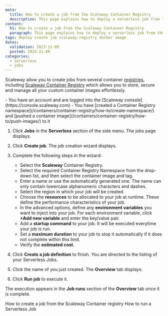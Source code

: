 ```yaml
---
meta:
  title: How to create a job from the Scaleway Container Registry
  description: This page explains how to deploy a serverless job from the Scaleway Container Registry
content:
  h1: How to create a job from the Scaleway Container Registry
  paragraph: This page explains how to deploy a serverless job from the Scaleway Container Registry
tags: deploy create job scaleway-registry docker image
dates:
  validation: 2023-11-09
  posted: 2023-11-09
categories:
  - serverless
  - jobs
---
```


Scaleway allow you to create jobs from several container [registries](/containers/container-registry/concepts/#registry), including [Scaleway Container Registry](/containers/container-registry/concepts/#container-registry) which allows you to store, secure and manage all your custom container images effortlessly.

<Macro id="iam-requirements" />

<Message type="requirement">
  - You have an account and are logged into the [Scaleway console](https://console.scaleway.com)
  - You have [created a Container Registry namespace](/containers/container-registry/how-to/create-namespace/) and [pushed a container image](/containers/container-registry/how-to/push-images/) to it
</Message>

1. Click **Jobs** in the **Serverless** section of the side menu. The jobs page displays.

2. Click **Create job**. The job creation wizard displays.

3. Complete the following steps in the wizard:
    - Select the **Scaleway** Container Registry.
    - Select the required Container Registry Namespace from the drop-down list, and then select the container image and tag.
    - Enter a name or use the automatically generated one. The name can only contain lowercase alphanumeric characters and dashes.
    - Select the region in which your job will be created.
    - Choose the **resources** to be allocated to your job at runtime. These define the performance characteristics of your job.
    - In the advanced options, define any **environment variables** you want to inject into your job. For each environment variable, click **+Add new variable** and enter the key/value pair.
    - Add a **startup command** to your job. It will be executed everytime your job is run.
    - Set a **maximum duration** to your job to stop it automatically if it does not complete within this limit.
    - Verify the **estimated cost**.
4. Click **Create a job definition** to finish. You are directed to the listing of your Serverless Jobs.

5. Click the name of you just created. The **Overview** tab displays.

6. Click **Run job** to execute it.

The execution appears in the **Job runs** section of the **Overview** tab once it is complete.

<Navigation>
  <PreviousButton to="/serverless/functions/how-to/create-job-from-scaleway-registry/">How to create a job from the Scaleway Container registry</PreviousButton>
  <NextButton to="/serverless/jobs/how-to/run-a-job/">How to run a Serverless Job</NextButton>
</Navigation>